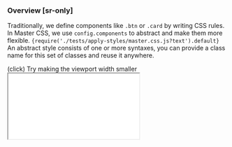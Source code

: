 ### Overview [sr-only]
Traditionally, we define components like `.btn` or `.card` by writing CSS rules. In Master CSS, we use `config.components` to abstract and make them more flexible.
<Code lang="js" name="master.css.js">{require('./tests/apply-styles/master.css.js?text').default}</Code>
An abstract style consists of one or more syntaxes, you can provide a class name for this set of classes and reuse it anywhere.

(click) Try making the viewport width smaller
<ResizeZone width="100%" originX="center" showRuler>
    <IFrame src="/examples/responsive-button" height={138} />
</ResizeZone>
You can even conditionally apply abstract styles via at-rules:
<Code lang="html">{require('./tests/apply-styles/template.html?text').default}</Code>
<details>
    <summary>Generated CSS</summary>
    <div>
        <Code lang="css" beautify>{require('./tests/apply-styles/generated.css?text').default}</Code>
    </div>
</details>

### Add a style
Create an abstract style using Master CSS syntaxes.
<Overview />

### Add a style with states
Create an abstract style with [state selectors](/guide/state-selectors) and [applying conditionally](/guide/applying-conditionally).
<Code lang="js" name="master.css.js">{require('!!raw-loader!./tests/add-a-style-with-states/master.css.js').default}</Code>
(click) Try clicking the button to see the outline effect
<Demo>
    <button className="center-content inline-flex bg:invert fg:invert font:14 font:medium h:10x px:4x r:2x outline:2|invert:focus outline-offset:2:focus">Submit</button>
</Demo>
<Code lang="html">{require('!!raw-loader!./tests/add-a-style-with-states/template.html').default}</Code>
<details>
    <summary>Generated CSS</summary>
    <div>
        <Code lang="css" beautify>{require('!!raw-loader!./tests/add-a-style-with-states/generated.css?text').default}</Code>
    </div>
</details>

### Add styles in a nested structure
Create and manage a set of abstract styles in a nested structure. Rather than repeating the same style names over and over again, you can write one style inside another. Master CSS will automatically combine the outer style’s name with the inner style’s.
<Code lang="js" name="master.css.js">{require('!!raw-loader!./tests/add-styles-in-a-nested-structure/master.css.js').default}</Code>
Apply the components:
<Code lang="html">{require('!!raw-loader!./tests/add-styles-in-a-nested-structure/template.html').default}</Code>
<details>
    <summary>Generated CSS</summary>
    <div>
        <Code lang="css" beautify>{require('!!raw-loader!./tests/add-styles-in-a-nested-structure/generated.css?text').default}</Code>
    </div>
</details>
The empty string `''` represents an outer style, much like Sass's `&`.

### Extend an existing style
Create a new abstract style by extending an existing style and adding additional syntax.
<Code lang="js" name="master.css.js">{require('!!raw-loader!./tests/extend-an-existing-style/master.css.js').default}</Code>
You can see that `b` inherits the text lime color of `a`:
<Demo $py={0}>
    <DemoPanel>
        <span className="font:20 fg:lime">a</span>
        <span className="font:20 fg:lime text:underline">b</span>
    </DemoPanel>
</Demo>
<Code lang="html">{require('!!raw-loader!./tests/extend-an-existing-style/template.html').default}</Code>
<details>
    <summary>Generated CSS</summary>
    <div>
        <Code lang="css" beautify>{require('!!raw-loader!./tests/extend-an-existing-style/generated.css?text').default}</Code>
    </div>
</details>